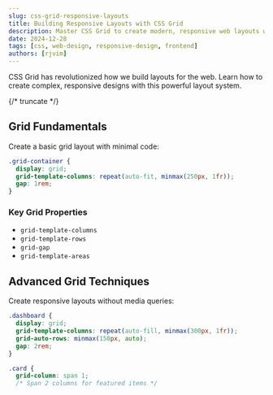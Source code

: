 ```yaml
---
slug: css-grid-responsive-layouts
title: Building Responsive Layouts with CSS Grid
description: Master CSS Grid to create modern, responsive web layouts with less code
date: 2024-12-28
tags: [css, web-design, responsive-design, frontend]
authors: [rjvim]
---
```


CSS Grid has revolutionized how we build layouts for the web. Learn how to create complex, responsive designs with this powerful layout system.

{/* truncate */}

## Grid Fundamentals

Create a basic grid layout with minimal code:

```css
.grid-container {
  display: grid;
  grid-template-columns: repeat(auto-fit, minmax(250px, 1fr));
  gap: 1rem;
}
```

### Key Grid Properties

- `grid-template-columns`
- `grid-template-rows`
- `grid-gap`
- `grid-template-areas`

## Advanced Grid Techniques

Create responsive layouts without media queries:

```css
.dashboard {
  display: grid;
  grid-template-columns: repeat(auto-fill, minmax(300px, 1fr));
  grid-auto-rows: minmax(150px, auto);
  gap: 2rem;
}

.card {
  grid-column: span 1;
  /* Span 2 columns for featured items */
```

